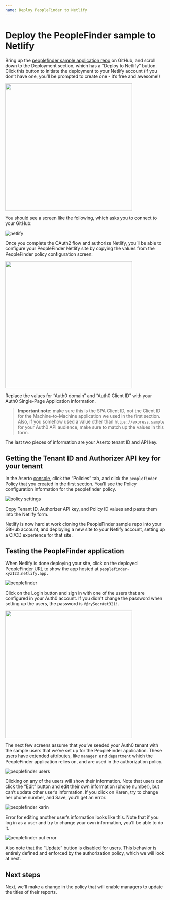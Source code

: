 ```yaml
---
name: Deploy PeopleFinder to Netlify
---
```


# Deploy the PeopleFinder sample to Netlify

Bring up the [peoplefinder sample application repo](https://github.com/aserto-demo/peoplefinder) on GitHub, and scroll down to the Deployment section, which has a “Deploy to Netlify” button. Click this button to initiate the deployment to your Netlify account (if you don’t have one, you’ll be prompted to create one - it’s free and awesome!)

[<img src="/peoplefinder-repo.png" width="400"/>](peoplefinder-repo.png)
 
You should see a screen like the following, which asks you to connect to your GitHub:

![netlify](/netlify.png)

Once you complete the OAuth2 flow and authorize Netlify, you’ll be able to configure your PeopleFinder Netlify site by copying the values from the PeopleFinder policy configuration screen:

[<img src="/netlify-form.png" width="400"/>](/netlify-form.png)

Replace the values for “Auth0 domain” and “Auth0 Client ID” with your Auth0 Single-Page Application information. 

> **Important note:** make sure this is the SPA Client ID, not the Client ID for the Machine-to-Machine application we used in the first section.  Also, if you somehow used a value other than `https://express.sample` for your Auth0 API audience, make sure to match up the values in this form.

The last two pieces of information are your Aserto tenant ID and API key.

## Getting the Tenant ID and Authorizer API key for your tenant

In the Aserto [console](https://console.aserto.com), click the “Policies” tab, and click the `peoplefinder` Policy that you created in the first section. You’ll see the Policy configuration information for the peoplefinder policy.

![policy settings](/policy-settings.png)

Copy Tenant ID, Authorizer API key, and Policy ID values and paste them into the Netlify form.

Netlify is now hard at work cloning the PeopleFinder sample repo into your GitHub account, and deploying a new site to your Netlify account, setting up a CI/CD experience for that site. 

## Testing the PeopleFinder application

When Netlify is done deploying your site, click on the deployed PeopleFinder URL to show the app hosted at `peoplefinder-xyz123.netlify.app.`  

![peoplefinder](/peoplefinder.png)

Click on the Login button and sign in with one of the users that are configured in your Auth0 account. If you didn't change the password when setting up the users, the password is `V@rySecr#et321!`. 

[<img src="/peoplefinder-login.png" width="400"/>](peoplefinder-login.png)

The next few screens assume that you’ve seeded your Auth0 tenant with the sample users that we’ve set up for the PeopleFinder application.  These users have extended attributes, like `manager `and `department` which the PeopleFinder application relies on, and are used in the authorization policy. 

![peoplefinder users](/peoplefinder-users.png)

Clicking on any of the users will show their information. Note that users can click the “Edit” button and edit their own information (phone number), but can’t update other user’s information. If you click on Karen, try to change her phone number, and Save, you’ll get an error.

![peoplefinder karin](/peoplefinder-karin.png)

Error for editing another user’s information looks like this. Note that if you log in as a user and try to change your own information, you’ll be able to do it.

![peoplefinder put error](/peoplefinder-put-error.png)

Also note that the “Update” button is disabled for users. This behavior is entirely defined and enforced by the authorization policy, which we will look at next.

## Next steps

Next, we'll make a change in the policy that will enable managers to update the titles of their reports.
